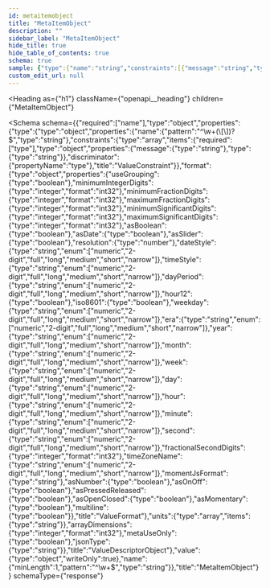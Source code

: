 ```yaml
---
id: metaitemobject
title: "MetaItemObject"
description: ""
sidebar_label: "MetaItemObject"
hide_title: true
hide_table_of_contents: true
schema: true
sample: {"type":{"name":"string","constraints":[{"message":"string","type":"string"}],"format":{"useGrouping":true,"minimumIntegerDigits":0,"minimumFractionDigits":0,"maximumFractionDigits":0,"minimumSignificantDigits":0,"maximumSignificantDigits":0,"asBoolean":true,"asDate":true,"asSlider":true,"resolution":0,"dateStyle":"numeric","timeStyle":"numeric","dayPeriod":"numeric","hour12":true,"iso8601":true,"weekday":"numeric","era":"numeric","year":"numeric","month":"numeric","week":"numeric","day":"numeric","hour":"numeric","minute":"numeric","second":"numeric","fractionalSecondDigits":0,"timeZoneName":"numeric","momentJsFormat":"string","asNumber":true,"asOnOff":true,"asPressedReleased":true,"asOpenClosed":true,"asMomentary":true,"multiline":true},"units":["string"],"arrayDimensions":0,"metaUseOnly":true,"jsonType":"string"},"name":"string"}
custom_edit_url: null
---
```



<Heading
  as={"h1"}
  className={"openapi__heading"}
  children={"MetaItemObject"}
>
</Heading>





<Schema
  schema={{"required":["name"],"type":"object","properties":{"type":{"type":"object","properties":{"name":{"pattern":"^\\w+(\\[\\])?$","type":"string"},"constraints":{"type":"array","items":{"required":["type"],"type":"object","properties":{"message":{"type":"string"},"type":{"type":"string"}},"discriminator":{"propertyName":"type"},"title":"ValueConstraint"}},"format":{"type":"object","properties":{"useGrouping":{"type":"boolean"},"minimumIntegerDigits":{"type":"integer","format":"int32"},"minimumFractionDigits":{"type":"integer","format":"int32"},"maximumFractionDigits":{"type":"integer","format":"int32"},"minimumSignificantDigits":{"type":"integer","format":"int32"},"maximumSignificantDigits":{"type":"integer","format":"int32"},"asBoolean":{"type":"boolean"},"asDate":{"type":"boolean"},"asSlider":{"type":"boolean"},"resolution":{"type":"number"},"dateStyle":{"type":"string","enum":["numeric","2-digit","full","long","medium","short","narrow"]},"timeStyle":{"type":"string","enum":["numeric","2-digit","full","long","medium","short","narrow"]},"dayPeriod":{"type":"string","enum":["numeric","2-digit","full","long","medium","short","narrow"]},"hour12":{"type":"boolean"},"iso8601":{"type":"boolean"},"weekday":{"type":"string","enum":["numeric","2-digit","full","long","medium","short","narrow"]},"era":{"type":"string","enum":["numeric","2-digit","full","long","medium","short","narrow"]},"year":{"type":"string","enum":["numeric","2-digit","full","long","medium","short","narrow"]},"month":{"type":"string","enum":["numeric","2-digit","full","long","medium","short","narrow"]},"week":{"type":"string","enum":["numeric","2-digit","full","long","medium","short","narrow"]},"day":{"type":"string","enum":["numeric","2-digit","full","long","medium","short","narrow"]},"hour":{"type":"string","enum":["numeric","2-digit","full","long","medium","short","narrow"]},"minute":{"type":"string","enum":["numeric","2-digit","full","long","medium","short","narrow"]},"second":{"type":"string","enum":["numeric","2-digit","full","long","medium","short","narrow"]},"fractionalSecondDigits":{"type":"integer","format":"int32"},"timeZoneName":{"type":"string","enum":["numeric","2-digit","full","long","medium","short","narrow"]},"momentJsFormat":{"type":"string"},"asNumber":{"type":"boolean"},"asOnOff":{"type":"boolean"},"asPressedReleased":{"type":"boolean"},"asOpenClosed":{"type":"boolean"},"asMomentary":{"type":"boolean"},"multiline":{"type":"boolean"}},"title":"ValueFormat"},"units":{"type":"array","items":{"type":"string"}},"arrayDimensions":{"type":"integer","format":"int32"},"metaUseOnly":{"type":"boolean"},"jsonType":{"type":"string"}},"title":"ValueDescriptorObject"},"value":{"type":"object","writeOnly":true},"name":{"minLength":1,"pattern":"^\\w+$","type":"string"}},"title":"MetaItemObject"}}
  schemaType={"response"}
>
  
</Schema>
            